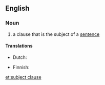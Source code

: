 ==English==

===Noun===
{{examples-right|"The cat with no tail" in "The cat with no tail ran across the road."}}
{{en-noun|head=[[subject]] [[clause]]}}

# {{label|en|grammar}} a clause that is the subject of a [[sentence]]

====Translations====
{{trans-top|clause which is the subject}}
* Dutch: {{t|nl|onderwerpszin|m}}
{{trans-mid}}
* Finnish: {{t|fi|subjektiosa}}
{{trans-bottom}}

[[et:subject clause]]
